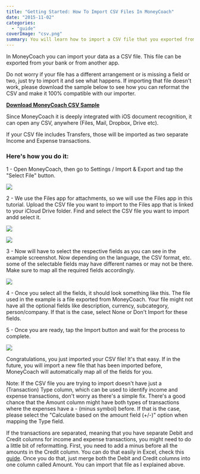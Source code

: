 ```yaml
---
title: "Getting Started: How To Import CSV Files In MoneyCoach"
date: "2015-11-02"
categories: 
  - "guide"
coverImage: "csv.png"
summary: You will learn how to import a CSV file that you exported from your bank, or from another app that you were using before
---
```


In MoneyCoach you can import your data as a CSV file. This file can be exported from your bank or from another app.

Do not worry if your file has a different arrangement or is missing a field or two, just try to import it and see what happens. If importing that file doesn't work, please download the sample below to see how you can reformat the CSV and make it 100% compatible with our importer.

[**Download MoneyCoach CSV Sample**](https://www.dropbox.com/s/v46clxtxdjxg5gp/MoneyCoach%20CSV%20Sample.csv?dl=0)

Since MoneyCoach it is deeply integrated with iOS document recognition, it can open any CSV, anywhere (Files, Mail, Dropbox, Drive etc).

If your CSV file includes Transfers, those will be imported as two separate Income and Expense transactions.

### Here's how you do it:

1 - Open MoneyCoach, then go to Settings / Import & Export and tap the "Select File" button.

![](/images/blog-images/IMG_1576-473x1024.png)

2 - We use the Files app for attachments, so we will use the Files app in this tutorial. Upload the CSV file you want to import to the Files app that is linked to your iCloud Drive folder. Find and select the CSV file you want to import andd select it.

![](/images/blog-images/Enlight24-473x1024.jpg)

![](/images/blog-images/IMG_1577.jpg)

3 - Now will have to select the respective fields as you can see in the example screenshot. Now depending on the language, the CSV format, etc. some of the selectable fields may have different names or may not be there. Make sure to map all the required fields accordingly.

![](/images/blog-images/IMG_1578-473x1024.png)

4 - Once you select all the fields, it should look something like this. The file used in the example is a file exported from MoneyCoach. Your file might not have all the optional fields like description, currency, subcategory, person/company. If that is the case, select None or Don't Import for these fields.  

5 - Once you are ready, tap the Import button and wait for the process to complete.

![](/images/blog-images/IMG_7478-473x1024.png)

Congratulations, you just imported your CSV file! It's that easy. If in the future, you will import a new file that has been imported before, MoneyCoach will automatically map all of the fields for you.

Note: If the CSV file you are trying to import doesn't have just a (Transaction) Type column, which can be used to identify income and expense transactions, don't worry as there's a simple fix. There's a good chance that the Amount column might have both types of transactions where the expenses have a - (minus symbol) before. If that is the case, please select the "Calculate based on the amount field (+/-)" option when mapping the Type field.

If the transactions are separated, meaning that you have separate Debit and Credit columns for income and expense transactions, you might need to do a little bit of reformatting. First, you need to add a minus before all the amounts in the Credit column. You can do that easily in Excel, check this [guide](https://www.extendoffice.com/documents/excel/677-excel-change-positive-numbers-to-negative.html). Once you do that, just merge both the Debit and Credit columns into one column called Amount. You can import that file as I explained above.
